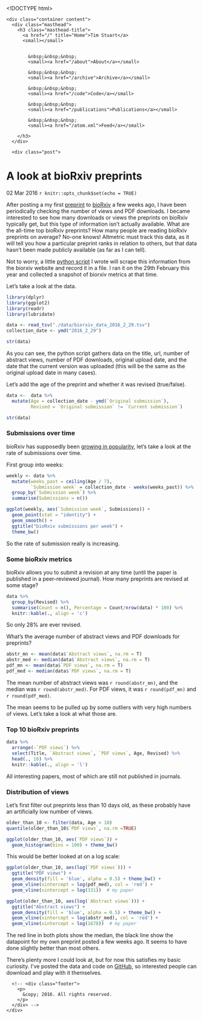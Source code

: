 <!DOCTYPE html>
<html xmlns="http://www.w3.org/1999/xhtml" xml:lang="en" lang="en-us">

  <head>
  <link href="http://gmpg.org/xfn/11" rel="profile">
  <meta http-equiv="content-type" content="text/html; charset=utf-8">

  <!-- Enable responsiveness on mobile devices-->
  <meta name="viewport" content="width=device-width, initial-scale=1.0, maximum-scale=1">

  <title>
    
      A look at bioRxiv preprints &middot; Tim Stuart
    
  </title>

  <!-- CSS -->
  <link rel="stylesheet" href="/public/css/poole.css">
  <link rel="stylesheet" href="/public/css/syntax.css">

  <!-- Icons -->
  <link rel="apple-touch-icon-precomposed" sizes="144x144" href="/public/apple-touch-icon-precomposed.png">
  <link rel="shortcut icon" href="/public/favicon.ico">

  <!-- RSS -->
  <link rel="alternate" type="application/rss+xml" title="RSS" href="/atom.xml">
</head>

  <script>
  (function(i,s,o,g,r,a,m){i['GoogleAnalyticsObject']=r;i[r]=i[r]||function(){
  (i[r].q=i[r].q||[]).push(arguments)},i[r].l=1*new Date();a=s.createElement(o),
  m=s.getElementsByTagName(o)[0];a.async=1;a.src=g;m.parentNode.insertBefore(a,m)
  })(window,document,'script','//www.google-analytics.com/analytics.js','ga');

  ga('create', 'UA-54133406-1', 'auto');
  ga('send', 'pageview');

</script>


  <body>

    <div class="container content">
      <div class="masthead">
        <h3 class="masthead-title">
          <a href="/" title="Home">Tim Stuart</a>
          <small></small>

          
            &nbsp;&nbsp;&nbsp;
            <small><a href="/about">About</a></small>
          
            &nbsp;&nbsp;&nbsp;
            <small><a href="/archive">Archive</a></small>
          
            &nbsp;&nbsp;&nbsp;
            <small><a href="/code">Code</a></small>
          
            &nbsp;&nbsp;&nbsp;
            <small><a href="/publications">Publications</a></small>
          
            &nbsp;&nbsp;&nbsp;
            <small><a href="/atom.xml">Feed</a></small>
          
        </h3>
      </div>

      <div class="post">
  <h1 class="post-title">A look at bioRxiv preprints</h1>
  <span class="post-date">02 Mar 2016</span>
  ```r
knitr::opts_chunk$set(echo = TRUE)
```

After posting a my first [preprint](http://biorxiv.org/content/early/2016/02/21/039511) to [bioRxiv](http://biorxiv.org/) a few weeks ago, I have been periodically checking the number of views and PDF downloads. I became interested to see how many downloads or views the preprints on bioRxiv typically get, but this type of information isn't actually available. What are the all-time top bioRxiv preprints? How many people are  reading bioRxiv preprints on average? No-one knows! Altmetric must track this data, as it will tell you how a particular preprint ranks in relation to others, but that data hasn't been made publicly available (as far as I can tell).

Not to worry, a little [python script](https://github.com/timoast/biorxivData/blob/master/scrape_biorxiv.py) I wrote will scrape this information from the biorxiv website and record it in a file. I ran it on the 29th February this year and collected a snapshot of biorxiv metrics at that time.

Let's take a look at the data.

```r
library(dplyr)
library(ggplot2)
library(readr)
library(lubridate)

data <- read_tsv("./data/biorxiv_data_2016_2_29.tsv")
collection_date <- ymd("2016_2_29")

str(data)
```

As you can see, the python script gathers data on the title, url, number of abstract views, number of PDF downloads, original upload date, and the date that the current version was uploaded (this will be the same as the original upload date in many cases).

Let's add the age of the preprint and whether it was revised (true/false).

```r
data <-  data %>%
  mutate(Age = collection_date - ymd(`Original submission`),
         Revised = `Original submission` != `Current submission`)

str(data)
```

### Submissions over time

bioRxiv has supposedly been [growing in popularity](https://quantixed.wordpress.com/2015/12/11/white-label-the-growth-of-biorxiv/), let's take a look at the rate of submissions over time.

First group into weeks:

```r
weekly <- data %>%
  mutate(weeks_past = ceiling(Age / 7),
         `Submission week` = collection_date - weeks(weeks_past)) %>%
  group_by(`Submission week`) %>%
  summarise(Submissions = n())

ggplot(weekly, aes(`Submission week`, Submissions)) +
  geom_point(stat = "identity") +
  geom_smooth() +
  ggtitle("bioRxiv submissions per week") +
  theme_bw()
```

So the rate of submission really is increasing.

### Some bioRxiv metrics

bioRxiv allows you to submit a revision at any time (until the paper is published in a peer-reviewed journal). How many preprints are revised at some stage?

```r
data %>%
  group_by(Revised) %>%
  summarise(Count = n(), Percentage = Count/nrow(data) * 100) %>%
  knitr::kable(., align = 'c')
```

So only 28% are ever revised.

What's the average number of abstract views and PDF downloads for preprints?

```r
abstr_mn <- mean(data$`Abstract views`, na.rm = T)
abstr_med <- median(data$`Abstract views`, na.rm = T)
pdf_mn <- mean(data$`PDF views`, na.rm = T)
pdf_med <- median(data$`PDF views`, na.rm = T)
```

The mean number of abstract views was `r round(abstr_mn)`, and the median was `r round(abstr_med)`. For PDF views, it was `r round(pdf_mn)` and `r round(pdf_med)`.

The mean seems to be pulled up by some outliers with very high numbers of views. Let's take a look at what those are.

### Top 10 bioRxiv preprints

```r
data %>%
  arrange(-`PDF views`) %>%
  select(Title, `Abstract views`, `PDF views`, Age, Revised) %>%
  head(., 10) %>%
  knitr::kable(., align = 'l')
```

All interesting papers, most of which are still not published in journals.

### Distribution of views

Let's first filter out preprints less than 10 days old, as these probably have an artificially low number of views.

```r
older_than_10 <- filter(data, Age > 10)
quantile(older_than_10$`PDF views`, na.rm =TRUE)

ggplot(older_than_10, aes(`PDF views`)) +
  geom_histogram(bins = 100) + theme_bw()
```

This would be better looked at on a log scale:

```r
ggplot(older_than_10, aes(log(`PDF views`))) +
  ggtitle("PDF views") +
  geom_density(fill = 'blue', alpha = 0.5) + theme_bw() +
  geom_vline(xintercept = log(pdf_med), col = 'red') +
  geom_vline(xintercept = log(331))  # my paper
```

```r
ggplot(older_than_10, aes(log(`Abstract views`))) +
  ggtitle("Abstract views") +
  geom_density(fill = 'blue', alpha = 0.5) + theme_bw() +
  geom_vline(xintercept = log(abstr_med), col = 'red') +
  geom_vline(xintercept = log(1678))  # my paper
```

The red line in both plots show the median, the black line show the datapoint for my own preprint posted a few weeks ago. It seems to have done slightly better than most others.

There's plenty more I could look at, but for now this satisfies my basic curiosity. I've posted the data and code on [GitHub](https://github.com/timoast/biorxivData), so interested people can download and play with it themselves.

</div>


      <!-- <div class="footer">
        <p>
          &copy; 2016. All rights reserved.
        </p>
      </div> -->
    </div>

  </body>
</html>

